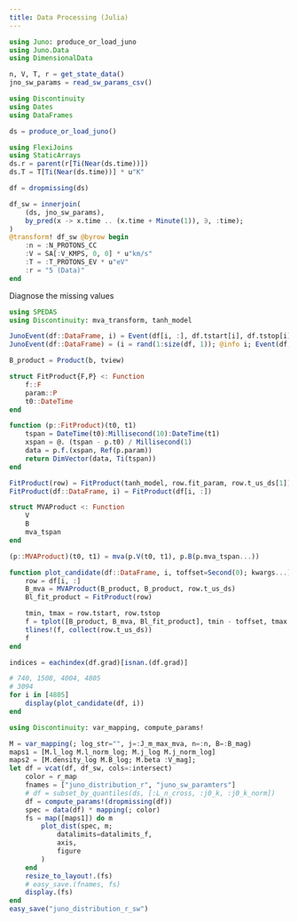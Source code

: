 ```yaml
---
title: Data Processing (Julia)
---
```


```julia
using Juno: produce_or_load_juno
using Juno.Data
using DimensionalData

n, V, T, r = get_state_data()
jno_sw_params = read_sw_params_csv()
```

```julia
using Discontinuity
using Dates
using DataFrames

ds = produce_or_load_juno()
```


```julia
using FlexiJoins
using StaticArrays
ds.r = parent(r[Ti(Near(ds.time))])
ds.T = T[Ti(Near(ds.time))] * u"K"

df = dropmissing(ds)

df_sw = innerjoin(
    (ds, jno_sw_params),
    by_pred(x -> x.time .. (x.time + Minute(1)), ∋, :time);
)
@transform! df_sw @byrow begin
    :n = :N_PROTONS_CC
    :V = SA[:V_KMPS, 0, 0] * u"km/s"
    :T = :T_PROTONS_EV * u"eV"
    :r = "5 (Data)"
end
```

Diagnose the missing values

```julia
using SPEDAS
using Discontinuity: mva_transform, tanh_model

JunoEvent(df::DataFrame, i) = Event(df[i, :], df.tstart[i], df.tstop[i])
JunoEvent(df::DataFrame) = (i = rand(1:size(df, 1)); @info i; Event(df, i))

B_product = Product(b, tview)

struct FitProduct{F,P} <: Function
    f::F
    param::P
    t0::DateTime
end

function (p::FitProduct)(t0, t1)
    tspan = DateTime(t0):Millisecond(10):DateTime(t1)
    xspan = @. (tspan - p.t0) / Millisecond(1)
    data = p.f.(xspan, Ref(p.param))
    return DimVector(data, Ti(tspan))
end

FitProduct(row) = FitProduct(tanh_model, row.fit_param, row.t_us_ds[1])
FitProduct(df::DataFrame, i) = FitProduct(df[i, :])

struct MVAProduct <: Function
    V
    B
    mva_tspan
end

(p::MVAProduct)(t0, t1) = mva(p.V(t0, t1), p.B(p.mva_tspan...))

function plot_candidate(df::DataFrame, i, toffset=Second(0); kwargs...)
    row = df[i, :]
    B_mva = MVAProduct(B_product, B_product, row.t_us_ds)
    Bl_fit_product = FitProduct(row)

    tmin, tmax = row.tstart, row.tstop
    f = tplot([B_product, B_mva, Bl_fit_product], tmin - toffset, tmax + toffset; kwargs...)
    tlines!(f, collect(row.t_us_ds))
    f
end
```

```julia
indices = eachindex(df.grad)[isnan.(df.grad)]
```

```julia
# 740, 1508, 4004, 4805
# 3094
for i in [4805]
    display(plot_candidate(df, i))
end
```

```julia
using Discontinuity: var_mapping, compute_params!

M = var_mapping(; log_str="", j=:J_m_max_mva, n=:n, B=:B_mag)
maps1 = [M.l_log M.l_norm_log; M.j_log M.j_norm_log]
maps2 = [M.density_log M.B_log; M.beta :V_mag];
let df = vcat(df, df_sw, cols=:intersect)
    color = r_map
    fnames = ["juno_distribution_r", "juno_sw_paramters"]
    # df = subset_by_quantiles(ds, [:L_n_cross, :j0_k, :j0_k_norm])
    df = compute_params!(dropmissing(df))
    spec = data(df) * mapping(; color)
    fs = map([maps1]) do m
        plot_dist(spec, m;
            datalimits=datalimits_f,
            axis,
            figure
        )
    end
    resize_to_layout!.(fs)
    # easy_save.(fnames, fs)
    display.(fs)
end
easy_save("juno_distribution_r_sw")
```